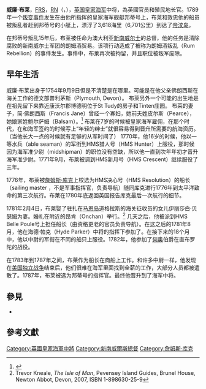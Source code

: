{{Expand|time=2015-07-30T00:51:31+00:00}}
{{Infobox Governor
|honorific-prefix = 海军中将
|name = 威廉·布莱
|original_name = {{lang|en|William Bligh}}
|honorific-suffix = [[皇家学会|FRS]] [[英国皇家海军|RN]]
|image = WilliamBligh.jpeg
|caption = 1814年的肖像画
|order = 第4任[[新南威尔士总督|新南威尔士总督]]
|term_start = 1806年8月13日
|term_end = 1808年1月26日
|predecessor = {{le|菲利普·吉德利|Philip Gidley King}}
|successor = [[拉克倫·麥覺理|拉克倫·麥覺理]]
|birth_date = {{Birth date|df=y|1754|9|9}}
|birth_place = {{GBR-1707}}[[英格蘭|英格蘭]][[德文郡|德文郡]][[普利茅斯|普利茅斯]]
|death_date = {{Death date and age|df=y|1817|12|7|1754|9|9}}
|death_place = {{GBR-1801}}[[英格蘭|英格蘭]][[倫敦|倫敦]][[龐德街|龐德街]]25號
|resting_place = [[倫敦|倫敦]][[蘭貝斯|蘭貝斯]][[花園博物館|花園博物館]]
|resting_place_coordinates = 
|residence = 
|nationality = {{GBR-1801}}
|occupation = 
|title = 
|religion = 
|spouse = 伊丽莎白（贝齐）贝瑟姆
|partner = 
|children = 7名孩子，包括{{le|玛丽·普特兰德|Mary Putland}}
|signature = 
|website = 
|footnotes = 
}}

'''威廉·布莱'''，[[皇家学会|FRS]]，[[英国皇家海军|RN]]（{{lang-en|William Bligh}}，{{bd|1754年|9月9日|1817年|12月7日}}），[[英国皇家海军|英国皇家海军]]中将，為英國官员和殖民地长官。1789年一个[[邦蒂号叛变事件|叛变事件]]发生在由他所指挥的皇家海军舰艇邦蒂号上，布莱和效忠他的船员被叛乱者赶到邦蒂号的小艇上，漂浮了3,618海里（6,701公里）到达了[[帝汶岛|帝汶岛]]。

在邦蒂号叛乱15年后，布莱被任命为澳大利亚[[新南威尔士|新南威尔士]]的总督，他的任务是清除腐败的新南威尔士军团的朗姆酒贸易。该项行动造成了被称为朗姆酒叛乱（Rum Rebellion）的事件发生。事件中，布莱再次被拘留，并且职位被叛军废除。

==早年生活==
威廉·布莱出身于1754年9月9日但是不清楚是在哪里。可能是在他父亲佛朗西斯在海关工作的德文部普利茅斯（Plymouth, Devon）。
布莱另外一个可能的出生地是在祖先留下来靠近康沃尔郡博德明位于St Tudy的房子和Tinten庄园。
布莱的妻子，简·佛朗西斯（Francis Jane）曾经一个寡妇，她前夫姓皮尔斯（Pearce），她娘家姓鲍尔萨姆（Balsam）。<ref>{{Cite web |url=http://www.sttudy.org.uk/Bligh/bligh.htm |title=Vice-Admiral William Bligh |access-date=2015-07-30 |archive-date=2021-01-25 |archive-url=https://web.archive.org/web/20210125130358/https://www.sttudy.org.uk/Bligh/bligh.htm |dead-url=no }}</ref>
布莱在7岁的时候被皇家海军雇佣，在那个时代，在和海军签约的时候写上“年轻的绅士”就很容易得到晋升所需要的航海资历。（当他长大一点的时候就有足够的从军时间了）
1770年，他16岁的时候，他以一等水兵（able seaman）的军衔到HMS猎人号（HMS Hunter）上服役，那时候因为海军准少尉（midshipman）的职位没有空缺，所以他一直到次年年初才晋升海军准少尉。1771年9月，布莱被调到HMS新月号（HMS Crescent）继续服役了三年。

1776年，布莱被[[詹姆斯·库克|詹姆斯·库克]]上校选为HMS决心号（HMS Resolution）的船长（sailing master ，不是军事指挥官，负责导航）随同库克进行1776年到太平洋致命的第三次航行。布莱在1780年底返回英国报告库克最后一次航行的细节。

1781年2月4日，布莱娶了驻扎在[[道格拉斯_(马恩岛)|马恩岛]]道格拉斯的海关征收员的女儿伊丽莎白·贝瑟姆为妻。婚礼在附近的昂肯（Onchan）举行。<ref name="Onchan">Trevor Kneale, ''The Isle of Man'', Pevensey Island Guides, Brunel House, Newton Abbot, Devon, 2007, ISBN 1-898630-25-9</ref>
几天之后，他被派到HMS Belle Poule号上担任船长（由资格更老的官员负责导航）。在这之后的1781年8月，他在海德·帕克（Hyde Parker）中将的指挥下参加了{{le|多格灘海戰 (1781年)|Battle of Dogger Bank (1781)|多格灘海戰}}。在接下来的18个月中，他以中尉的军衔在不同的船只上服役。1782年，他参加了[[第一代何奥伯爵理乍得·何奥|何奥]]伯爵在直布罗陀的战役。

在1783年到1787年之间，布莱作为船长在商船上工作。和许多中尉一样，他发现在[[美国独立战争|美国独立战争]]结束后，他们很难在海军里面找到全薪的工作，大部分人员都被遣散了。1787年，布莱被选为邦蒂号的指挥官。最终他晋升到了海军中将。

==參見==
* {{link-en|European and American voyages of scientific exploration|European and American voyages of scientific exploration
}}

==參考文獻==
{{Reflist}}

{{Authority control}}

[[Category:英國皇家海軍中將|Category:英國皇家海軍中將]]
[[Category:新南威爾斯總督|Category:新南威爾斯總督]]
[[Category:詹姆斯·库克|Category:詹姆斯·库克]]